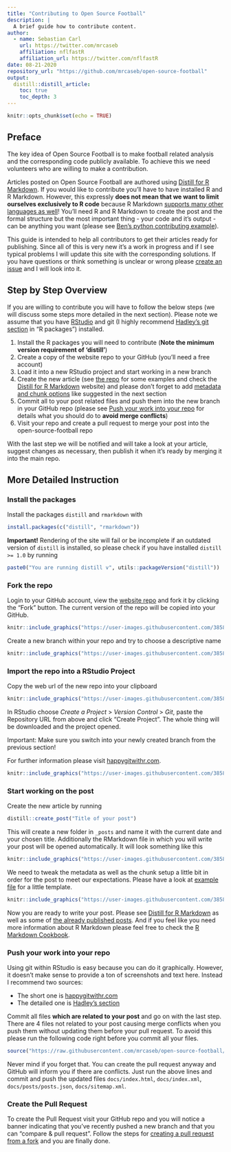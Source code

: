 ```yaml
---
title: "Contributing to Open Source Football"
description: |
  A brief guide how to contribute content.
author:
  - name: Sebastian Carl
    url: https://twitter.com/mrcaseb
    affiliation: nflfastR
    affiliation_url: https://twitter.com/nflfastR
date: 08-21-2020
repository_url: "https://github.com/mrcaseb/open-source-football"
output:
  distill::distill_article:
    toc: true
    toc_depth: 3
---
```


```r
knitr::opts_chunk$set(echo = TRUE)
```

## Preface

The key idea of Open Source Football is to make football related analysis and
the corresponding code publicly available. To achieve this we need volunteers 
who are willing to make a contribution.

Articles posted on Open Source Football are authored using [Distill for R 
Markdown](https://rstudio.github.io/distill). If you would like to contribute
you'll have to have installed R and R Markdown. However, this expressly **does not 
mean that we want to limit ourselves exclusively to R code** because R Markdown 
[supports many other languages as well](https://bookdown.org/yihui/rmarkdown-cookbook/other-languages.html)!
You'll need R and R Markdown to create the post and the formal structure but the 
most important thing - your code and it's output - can be anything you want
(please see [Ben's python contributing example](https://mrcaseb.github.io/open-source-football/posts/2020-08-20-python-contributing-example/)).

This guide is intended to help all contributors to get their articles ready for
publishing. Since all of this is very new it's a work in progress and if I see 
typical problems I will update this site with the corresponding solutions. If 
you have questions or think something is unclear or wrong please [create an
issue](https://github.com/mrcaseb/open-source-football/issues/new) and I will
look into it.

## Step by Step Overview

If you are willing to contribute you will have to follow the below steps (we will
discuss some steps more detailed in the next section). Please note we assume that
you have [RStudio](https://rstudio.com/) and git (I highly recommend [Hadley's
git section](http://r-pkgs.had.co.nz/git.html) in "R packages") installed. 

1. Install the R packages you will need to contribute (**Note the minimum version requirement of 'distill'**)
1. Create a copy of the website repo to your GitHub (you'll need a free account)
1. Load it into a new RStudio project and start working in a new branch
1. Create the new article (see [the 
repo](https://github.com/mrcaseb/open-source-football/tree/master/_posts) for 
some examples and check the [Distill for R 
Markdown](https://rstudio.github.io/distill) website) and please don't forget
to add [metadata and chunk options](#start-working-on-the-post) like suggested
in the next section
1. Commit all to your post related files and push them into the new branch in 
your GitHub repo (please see [Push your work into your repo](#push-your-work-into-your-repo)
for details what you should do to **avoid merge conflicts**)
1. Visit your repo and create a pull request to merge your post into the 
open-source-football repo

With the last step we will be notified and will take a look at your article, 
suggest changes as necessary, then publish it when it’s ready by merging it into
the main repo.

## More Detailed Instruction

### Install the packages

Install the packages `distill` and `rmarkdown` with

```r
install.packages(c("distill", "rmarkdown"))
```

**Important!**
Rendering of the site will fail or be incomplete if an outdated version of `distill` is installed, so please check if you have installed `distill >= 1.0` by running

```r
paste0("You are running distill v", utils::packageVersion("distill"))
```

### Fork the repo

Login to your GitHub account, view the 
[website repo](https://github.com/mrcaseb/open-source-football) and fork it by
clicking the "Fork" button. The current version of the repo will be copied into
your GitHub.

```r
knitr::include_graphics("https://user-images.githubusercontent.com/38586519/90563320-ed936480-e1a3-11ea-90b0-9fbc00a6808b.png")
```

Create a new branch within your repo and try to choose a descriptive name

```r
knitr::include_graphics("https://user-images.githubusercontent.com/38586519/90564133-24b64580-e1a5-11ea-91cc-5e34224f63d5.png")
```

### Import the repo into a RStudio Project

Copy the web url of the new repo into your clipboard

```r
knitr::include_graphics("https://user-images.githubusercontent.com/38586519/90564521-cccc0e80-e1a5-11ea-8fd7-493f40b74cd3.png")
```

In RStudio choose *Create a Project* > *Version Control* > *Git*, paste the
Repository URL from above and click "Create Project". The whole thing will be
downloaded and the project opened. 

Important: Make sure you switch into your newly created branch from the previous
section!

For further information please visit [happygitwithr.com](https://happygitwithr.com/rstudio-git-github.html).

```r
knitr::include_graphics("https://user-images.githubusercontent.com/38586519/90626505-57028a00-e21b-11ea-847d-621083af7771.png")
```

### Start working on the post

Create the new article by running

```r
distill::create_post("Title of your post")
```

This will create a new folder in `_posts` and name it with the current date and
your chosen title. Additionally the RMarkdown file in which you will write your 
post will be opened automatically. It will look something like this

```r
knitr::include_graphics("https://user-images.githubusercontent.com/38586519/90627998-1dcb1980-e21d-11ea-8ea9-e307f81087c4.png")
```

We need to tweak the metadata as well as the chunk setup a little bit in order
for the post to meet our expectations. Please have a look at [example 
file](https://github.com/mrcaseb/open-source-football/blob/master/_sample_meta_and_options.Rmd) 
for a little template. 

```r
knitr::include_graphics("https://user-images.githubusercontent.com/38586519/90628632-3e47a380-e21e-11ea-9bae-a01ac6720026.png")
```

Now you are ready to write your post. Please see [Distill for R 
Markdown](https://rstudio.github.io/distill) as well as some of [the 
already published posts](https://github.com/mrcaseb/open-source-football/tree/master/_posts).
And if you feel like you need more information about R Markdown please feel free
to check the [R Markdown Cookbook](https://bookdown.org/yihui/rmarkdown-cookbook/).

### Push your work into your repo

Using git within RStudio is easy because you can do it graphically. However, it 
doesn't make sense to provide a ton of screenshots and text here. Instead I 
recommend two sources:

* The short one is [happygitwithr.com](https://happygitwithr.com/rstudio-git-github.html)
* The detailed one is [Hadley's section](http://r-pkgs.had.co.nz/git.html)

Commit all files **which are related to your post** and go on with the last step.
There are 4 files not related to your post causing merge conflicts when you push
them without updating them before your pull request. To avoid this please run the
following code right before you commit all your files.

```r
source("https://raw.githubusercontent.com/mrcaseb/open-source-football/master/_update_con_files.R")
```

Never mind if you forget that. You can create the pull request anyway and GitHub
will inform you if there are conflicts. Just run the above lines and commit and 
push the updated files `docs/index.html`, `docs/index.xml`, `docs/posts/posts.json`,
`docs/sitemap.xml`.


### Create the Pull Request

To create the Pull Request visit your GitHub repo and you will notice a banner
indicating that you’ve recently pushed a new branch and that you can "compare & 
pull request". Follow the steps for [creating a pull request from a fork](https://docs.github.com/en/github/collaborating-with-issues-and-pull-requests/creating-a-pull-request-from-a-fork)
and you are finally done.
